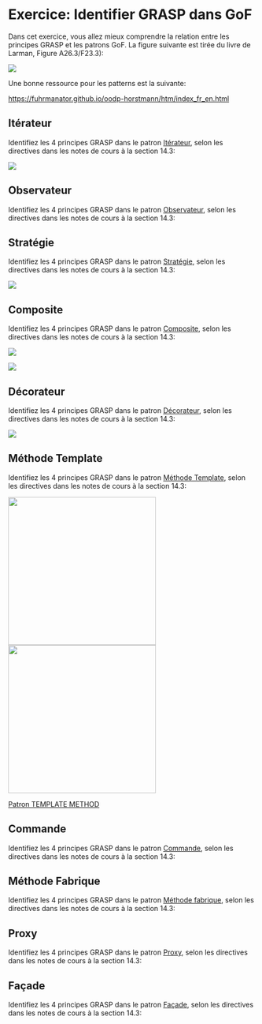 # Exercice: Identifier GRASP dans GoF

Dans cet exercice, vous allez mieux comprendre la relation entre les
principes GRASP et les patrons GoF. La figure suivante est tirée du
livre de Larman, Figure A26.3/F23.3):

![](images/media/image6.png)

Une bonne ressource pour les patterns est la suivante:

[https://fuhrmanator.github.io/oodp-horstmann/htm/index\_fr\_en.html](https://fuhrmanator.github.io/oodp-horstmann/htm/index_fr_en.html)

## Itérateur

Identifiez les 4 principes GRASP dans le patron
[Itérateur](https://fuhrmanator.github.io/oodp-horstmann/htm/Ch5/Ch5_fr.html#:~:text=mur-,patron%20iterateur,-Contexte),
selon les directives dans les notes de cours à la section 14.3:

![](images/media/image9.png)


## Observateur

Identifiez les 4 principes GRASP dans le patron
[Observateur](https://fuhrmanator.github.io/oodp-horstmann/htm/Ch5/Ch5_fr.html#:~:text=Contr%C3%B4leur-,patron%20observateur,-Mod%C3%A8le),
selon les directives dans les notes de cours à la section 14.3:


## Stratégie

Identifiez les 4 principes GRASP dans le patron
[Stratégie](https://fuhrmanator.github.io/oodp-horstmann/htm/Ch5/Ch5_fr.html#:~:text=page-,patron%20strategie,-Strat%C3%A9gie),
selon les directives dans les notes de cours à la section 14.3:

![](images/media/image1.png)


## Composite

Identifiez les 4 principes GRASP dans le patron
[Composite](https://fuhrmanator.github.io/oodp-horstmann/htm/Ch5/Ch5_fr.html#:~:text=composants-,patron%20composite,-Contexte),
selon les directives dans les notes de cours à la section 14.3:

![](images/media/image19.png)

![](images/media/image20.png)


## Décorateur

Identifiez les 4 principes GRASP dans le patron [Décorateur](https://fuhrmanator.github.io/oodp-horstmann/htm/Ch5/Ch5_fr.html#:~:text=Bars-,patron%20decorateur,-Contexte),
selon les directives dans les notes de cours à la section 14.3:

![](images/media/image22.png)

## Méthode Template
Identifiez les 4 principes GRASP dans le patron [Méthode Template](https://fuhrmanator.github.io/oodp-horstmann/htm/Ch6/Ch6_fr.html#:~:text=java-,patron%20template%20method,-Contexte),
selon les directives dans les notes de cours à la section 14.3:

![](images/media/image21.png){width="300px"}
![](images/media/image8.png){width="300px"}

[Patron TEMPLATE METHOD](https://fuhrmanator.github.io/oodp-horstmann/htm/Ch6/Ch6_fr.html#:~:text=METHOD-,patron%20template%20method,-Nom)

## Commande

Identifiez les 4 principes GRASP dans le patron [Commande](https://fuhrmanator.github.io/oodp-horstmann/htm/Ch10/Ch10_fr.html#:~:text=java-,le%20patron%20command,-Contexte), selon les directives dans les notes de cours à la section 14.3:


## Méthode Fabrique

Identifiez les 4 principes GRASP dans le patron [Méthode fabrique](https://fuhrmanator.github.io/oodp-horstmann/htm/Ch10/Ch10_fr.html#:~:text=methodes%20de%20fabrique%20(factory%20methods)), selon les directives dans les notes de cours à la section 14.3:


## Proxy

Identifiez les 4 principes GRASP dans le patron [Proxy](https://fuhrmanator.github.io/oodp-horstmann/htm/Ch10/Ch10_fr.html#:~:text=y-,proxies,-Ch10), selon les directives dans les notes de cours à la section 14.3:


## Façade

Identifiez les 4 principes GRASP dans le patron [Façade](https://fuhrmanator.github.io/oodp-horstmann/htm/Ch7/Ch7_fr.html#:~:text=de%20propri%C3%A9t%C3%A9s-,La%20classe%20Fa%C3%A7ade,Un,-Bean%20est), selon les directives dans les notes de cours à la section 14.3:
